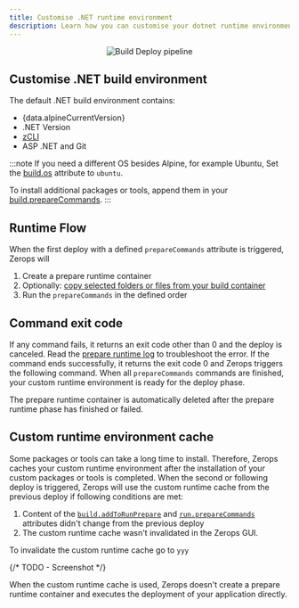 ```yaml
---
title: Customise .NET runtime environment
description: Learn how you can customise your dotnet runtime environment on Zerops.
---
```



<p align="center">
  <Image
    lightImage="/img/screenshots/build_deploy_pipeline_custom_runtime.png"
    darkImage="/img/screenshots/build_deploy_pipeline_custom_runtime.png"
    alt="Build Deploy pipeline"
    style={{ width: '95%', height: 'auto' }}
  />
</p>



## Customise .NET build environment

The default .NET build environment contains:

- <span>{data.alpineCurrentVersion}</span>
- .NET Version
- [zCLI](/references/cli)
- ASP .NET and Git

:::note
If you need a different OS besides Alpine, for example Ubuntu, Set the <a href="/dotnet/how-to/build-pipeline#os">build.os</a> attribute to `ubuntu`.

To install additional packages or tools, append them in your [build.prepareCommands](/dotnet/how-to/build-pipeline#preparecommands).
:::

## Runtime Flow 

When the first deploy with a defined `prepareCommands` attribute is triggered, Zerops will

1. Create a prepare runtime container
2. Optionally: [copy selected folders or files from your build container](/dotnet/how-to/build-pipeline#copy-folders-or-files-from-your-build-container)
3. Run the `prepareCommands` in the defined order

## Command exit code

If any command fails, it returns an exit code other than 0 and the deploy is canceled. Read the [prepare runtime log](/dotnet/how-to/logs#prepare-runtime-log) to troubleshoot the error. If the command ends successfully, it returns the exit code 0 and Zerops triggers the following command. When all `prepareCommands` commands are finished, your custom runtime environment is ready for the deploy phase.

The prepare runtime container is automatically deleted after the prepare runtime phase has finished or failed.

## Custom runtime environment cache

Some packages or tools can take a long time to install. Therefore, Zerops caches your custom runtime environment after the installation of your custom packages or tools is completed. When the second or following deploy is triggered, Zerops will use the custom runtime cache from the previous deploy if following conditions are met:

1. Content of the <a href="/dotnet/how-to/build-pipeline#copy-folders-or-files-from-your-build-container">`build.addToRunPrepare`</a> and <a href="/dotnet/how-to/build-pipeline#preparecommands-1">`run.prepareCommands`</a> attributes didn't change from the previous deploy
2. The custom runtime cache wasn't invalidated in the Zerops GUI.

To invalidate the custom runtime cache go to `yyy`

{/* TODO - Screenshot */}

When the custom runtime cache is used, Zerops doesn't create a prepare runtime container and executes the deployment of your application directly.
